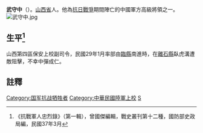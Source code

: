 '''武守中'''（{{bd|？年||1940年|1月|}}）。[[山西省|山西省]]人。他為[[抗日戰爭|抗日戰爭]]期間陣亡的中國軍方高級將領之一。
[[File:武守中.jpg|thumb]]

== 生平<ref>《抗戰軍人忠烈錄》（第一輯），曾國傑編輯，戰史叢刊第十二種，國防部史政局編，民國37年3月</ref> ==
山西第四區保安上校副司令，民國29年1月率部由[[臨縣|臨縣]]南進時，在[[離石縣|離石縣]]臥虎溝遭敵阻擊，不幸中彈成仁。
==註釋==
{{reflist}}
[[Category:国军抗战牺牲者|Category:国军抗战牺牲者]]
[[Category:中華民國陸軍上校|Category:中華民國陸軍上校]]
[[Category:武姓|S]]